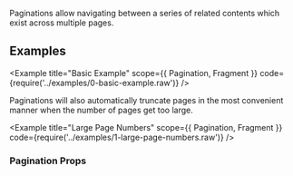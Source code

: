 

Paginations allow navigating between a series of related contents which exist across multiple pages.

## Examples

<Example title="Basic Example" scope={{ Pagination, Fragment }} code={require('../examples/0-basic-example.raw')} />

Paginations will also automatically truncate pages in the most convenient manner when the number of pages get too large.

<Example title="Large Page Numbers" scope={{ Pagination, Fragment }} code={require('../examples/1-large-page-numbers.raw')} />

### Pagination Props

<Props props={paginationProps} />
